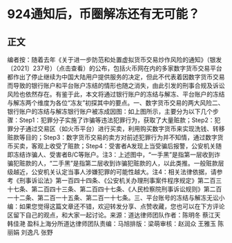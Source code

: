 # 924通知后，币圈解冻还有无可能？
## 正文
编者按：随着去年《关于进一步防范和处置虚拟货币交易炒作风险的通知》（银发〔2021〕237号）（点击查看）的公布，包括火币网在内的多家数字货币交易平台都作出了停止继续为中国大陆用户提供服务的决定，但此不代表着因数字货币交易而导致的银行账户和平台账户冻结的情形也随之消失，由此引发的刑事合规及诉讼风险也依然存在。有鉴于此，本文将通过银行账户的冻结与解冻、平台账户的冻结与解冻两个维度为各位“冻友”初探其中的要点。一、数字货币交易的两大风险二、银行账户的冻结与解冻银行账户被冻成因图：如上图所示，主要分为以下几个步骤：Step1：犯罪分子实施了诈骗等违法犯罪行为，获取了大量赃款；Step2：犯罪分子通过交易区（如火币平台）进行买卖，利用购买数字货币来实现洗钱、转移赃款等目的；Step3：数字货币交易的卖方对前述犯罪行为并不知情，通过数字货币买卖，客观上收受了赃款；Step4：受害者A发现上当受骗后报警，公安机关随即冻结诈骗人、受害者B/C等账户。注3：上述图中，“一手黑”是指第一层收到诈骗犯赃款的人，“二手黑”是指第二层收到诈骗犯赃款的人，以此类推。一般赃款层级越近，公安机关认定当事人涉嫌犯罪的可能性越大。注4：相关法律依据，请参考《刑事诉讼法》第一百四十四条、《公安机关办理刑事案件程序规定》第二百三十七条、第二百四十三条、第二百四十七条、《人民检察院刑事诉讼规则》第二百一十二条、第二百一十五条、第二百一十七条。三、平台账号的冻结与解冻无讼小编：如果您觉得这篇文章还不错，欢迎转发分享、点赞收藏，您也可以在下方评论区留下自己的观点，和大家一起讨论。来源：道达律师团队作者：陈明冬 蔡江天 韩佳滟 盈科上海分所道达律师团队责编：马旭排版：梁萌审核：赵润众 王雅玉 陈丽娟 刘逸凡 张野